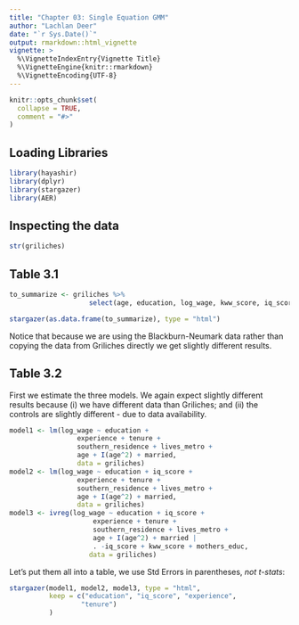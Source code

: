 ```yaml
---
title: "Chapter 03: Single Equation GMM"
author: "Lachlan Deer"
date: "`r Sys.Date()`"
output: rmarkdown::html_vignette
vignette: >
  %\VignetteIndexEntry{Vignette Title}
  %\VignetteEngine{knitr::rmarkdown}
  %\VignetteEncoding{UTF-8}
---
```


```r
knitr::opts_chunk$set(
  collapse = TRUE,
  comment = "#>"
)
```

## Loading Libraries

```r
library(hayashir)
library(dplyr)
library(stargazer)
library(AER)

```

## Inspecting the data

```r
str(griliches)

```

## Table 3.1

```r

to_summarize <- griliches %>%
                    select(age, education, log_wage, kww_score, iq_score, experience)

stargazer(as.data.frame(to_summarize), type = "html")

```
Notice that because we are using the Blackburn-Neumark data rather than copying the data from Griliches directly we get slightly different results.

## Table 3.2

First we estimate the three models.
We again expect slightly different results because (i) 
   we have different data than Griliches; and 
   (ii) the controls are slightly different - due to data availability.

```r
model1 <- lm(log_wage ~ education + 
                 experience + tenure +
                 southern_residence + lives_metro + 
                 age + I(age^2) + married, 
                 data = griliches)
model2 <- lm(log_wage ~ education + iq_score + 
                 experience + tenure +
                 southern_residence + lives_metro + 
                 age + I(age^2) + married, 
                 data = griliches)
model3 <- ivreg(log_wage ~ education + iq_score + 
                     experience + tenure +
                     southern_residence + lives_metro +  
                     age + I(age^2) + married | 
                     . -iq_score + kww_score + mothers_educ,
                    data = griliches)
```

Let's put them all into a table, we use Std Errors in parentheses,
    *not t-stats*:

```r

stargazer(model1, model2, model3, type = "html",
          keep = c("education", "iq_score", "experience",
                  "tenure")
          )

```
